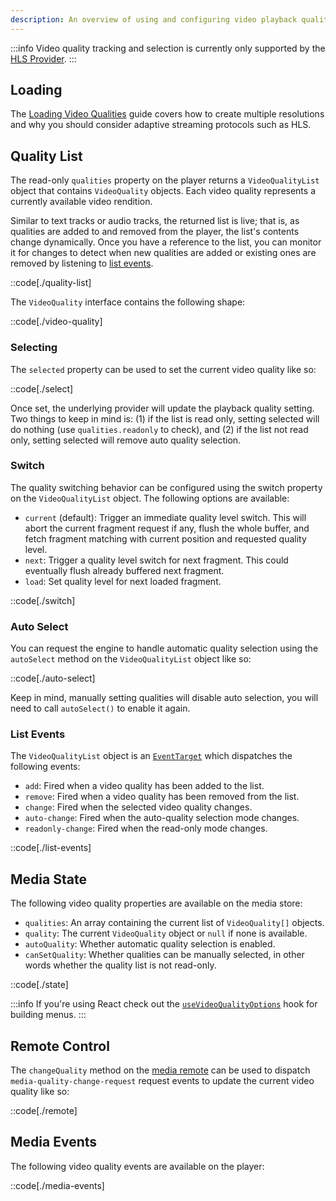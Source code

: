 ```yaml
---
description: An overview of using and configuring video playback quality.
---
```


:::info
Video quality tracking and selection is currently only supported by the [HLS Provider][hls-provider].
:::

[hls-provider]: /docs/player/api/providers/hls

## Loading

The [Loading Video Qualities][loading-qualities] guide covers how to create multiple resolutions
and why you should consider adaptive streaming protocols such as HLS.

[loading-qualities]: /docs/player/core-concepts/loading#video-qualities

## Quality List

The read-only `qualities` property on the player returns a `VideoQualityList` object that
contains `VideoQuality` objects. Each video quality represents a currently available
video rendition.

Similar to text tracks or audio tracks, the returned list is live; that is, as qualities are
added to and removed from the player, the list's contents change dynamically. Once you have a
reference to the list, you can monitor it for changes to detect when new qualities are added
or existing ones are removed by listening to [list events](#list-events).

::code[./quality-list]

The `VideoQuality` interface contains the following shape:

::code[./video-quality]

### Selecting

The `selected` property can be used to set the current video quality like so:

::code[./select]

Once set, the underlying provider will update the playback quality setting. Two things to keep
in mind is: (1) if the list is read only, setting selected will do nothing (use `qualities.readonly`
to check), and (2) if the list not read only, setting selected will remove auto quality selection.

### Switch

The quality switching behavior can be configured using the switch property on the
`VideoQualityList` object. The following options are available:

- `current` (default): Trigger an immediate quality level switch. This will abort the current
  fragment request if any, flush the whole buffer, and fetch fragment matching with current position
  and requested quality level.
- `next`: Trigger a quality level switch for next fragment. This could eventually flush already
  buffered next fragment.
- `load`: Set quality level for next loaded fragment.

::code[./switch]

### Auto Select

You can request the engine to handle automatic quality selection using the `autoSelect` method
on the `VideoQualityList` object like so:

::code[./auto-select]

Keep in mind, manually setting qualities will disable auto selection, you will need to
call `autoSelect()` to enable it again.

### List Events

The `VideoQualityList` object is an [`EventTarget`][event-target] which dispatches the
following events:

- `add`: Fired when a video quality has been added to the list.
- `remove`: Fired when a video quality has been removed from the list.
- `change`: Fired when the selected video quality changes.
- `auto-change`: Fired when the auto-quality selection mode changes.
- `readonly-change`: Fired when the read-only mode changes.

::code[./list-events]

[event-target]: https://developer.mozilla.org/en-US/docs/Web/API/EventTarget

## Media State

The following video quality properties are available on the media store:

- `qualities`: An array containing the current list of `VideoQuality[]` objects.
- `quality`: The current `VideoQuality` object or `null` if none is available.
- `autoQuality`: Whether automatic quality selection is enabled.
- `canSetQuality`: Whether qualities can be manually selected, in other words whether the
  quality list is not read-only.

::code[./state]

:::info
If you're using React check out the [`useVideoQualityOptions`][use-quality-options] hook for
building menus.
:::

[use-quality-options]: /docs/player/api/hooks/use-video-quality-options

## Remote Control

The `changeQuality` method on the [media remote][media-remote] can be used to dispatch
`media-quality-change-request` request events to update the current video quality like so:

::code[./remote]

[media-remote]: /docs/player/core-concepts/state-management#updating

## Media Events

The following video quality events are available on the player:

::code[./media-events]
